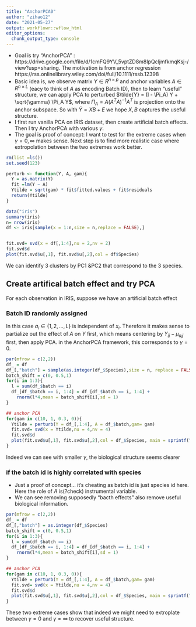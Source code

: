```yaml
---
title: "AnchorPCA0"
author: "zihao12"
date: "2021-05-27"
output: workflowr::wflow_html
editor_options:
  chunk_output_type: console
---
```



* Goal is try "AnchorPCA" : https://drive.google.com/file/d/1cmFQ9YV_5vptZD8m8IpQcljmfkmqKsj-/view?usp=sharing. The motivation is from anchor regression https://rss.onlinelibrary.wiley.com/doi/full/10.1111/rssb.12398
* Basic idea is, we observe matrix $Y \in R^{n \times p}$ and anchor variables $A \in R^{n \times L}$ (eacy to think of $A$ as encoding Batch ID), then to learn "useful" structure,  we can apply PCA to perturbed $\tilde{Y} = (I - \Pi_A) Y + \sqrt{\gamma} \Pi_A Y$, where $\Pi_A = A (A^T A)^{-1} A^T$ is projection onto the anchor subspace. So with $\tilde{Y} = X B + E$ we hope $X, B$ captures the useful structure. 
* I first run vanilla PCA on IRIS dataset, then create artificial batch effects. Then I try AnchorPCA with various $\gamma$. 
* The goal is proof of concept: I want to test for the extreme cases when $\gamma = 0, \infty$ makes sense. Next step is to find more realistic case where extropolation between the two extremes work better. 

```r
rm(list =ls())
set.seed(123)

perturb <- function(Y, A, gam){
  Y = as.matrix(Y)
  fit =lm(Y ~ A)
  Ytilde = sqrt(gam) * fit$fitted.values + fit$residuals
  return(Ytilde)
}
```



```r
data("iris")
summary(iris)
n= nrow(iris)
df <- iris[sample(x = 1:n,size = n,replace = FALSE),]


fit.svd= svd(x = df[,1:4],nu = 2,nv = 2)
fit.svd$d
plot(fit.svd$u[,1], fit.svd$u[,2],col = df$Species)
```
We can identify 3 clusters by PC1 &PC2 that correspond to the 3 species. 


## Create artifical batch effect and try PCA
For each observation in IRIS, suppose we have an artificial batch effect

### Batch ID randomly assigned
In this case $a_i \in \{1,2,..., L\}$ is independent of $x_i$. Therefore it makes sense to partialize out the effect of $A$ on $Y$ first, which means centering by $Y_{ij} - \mu_{a_ij}$ first, then apply PCA. in the AnchorPCA framework, this corresponds to $\gamma = 0$. 

```r
par(mfrow = c(2,2))
df_ = df
df_[,"batch"] = sample(as.integer(df_$Species),size = n, replace = FALSE)
batch_shift = c(0, 0.5,1)
for(i in 1:3){
  l = sum(df_$batch == i)
  df_[df_$batch == i, 1:4] = df_[df_$batch == i, 1:4] + 
    rnorm(l*4,mean = batch_shift[i],sd = 1) 
}

## anchor PCA 
for(gam in c(10, 1, 0.3, 0)){
  Ytilde = perturb(Y = df_[,1:4], A = df_$batch,gam= gam)
  fit.svd= svd(x = Ytilde,nu = 4,nv = 4)
  fit.svd$d
  plot(fit.svd$u[,1], fit.svd$u[,2],col = df_$Species, main = sprintf("gam = %.2f", gam))
}
```
Indeed we can see with smaller $\gamma$, the biological structure seems clearer

### if the batch id is highly correlated with species 
* Just a proof of concept... it's cheating as batch id is just species id here. Here the role of $A$ is(?check) instrumental variable. 
* We can see removing supposedly "bacth effects" also remove useful biological information. 
```r
par(mfrow = c(2,2))
df_ = df
df_[,"batch"] = as.integer(df_$Species)
batch_shift = c(0, 0.5,1)
for(i in 1:3){
  l = sum(df_$batch == i)
  df_[df_$batch == i, 1:4] = df_[df_$batch == i, 1:4] +
    rnorm(l*4,mean = batch_shift[i],sd = 1)
}

## anchor PCA 
for(gam in c(10, 1, 0.3, 0)){
  Ytilde = perturb(Y = df_[,1:4], A = df_$batch,gam= gam)
  fit.svd= svd(x = Ytilde,nu = 4,nv = 4)
  fit.svd$d
  plot(fit.svd$u[,1], fit.svd$u[,2],col = df_$Species, main = sprintf("gam = %.2f", gam))
}

```


These two extreme cases show that indeed we might need to extroplate between $\gamma = 0$ and $\gamma = \infty$ to recover useful structure. 


